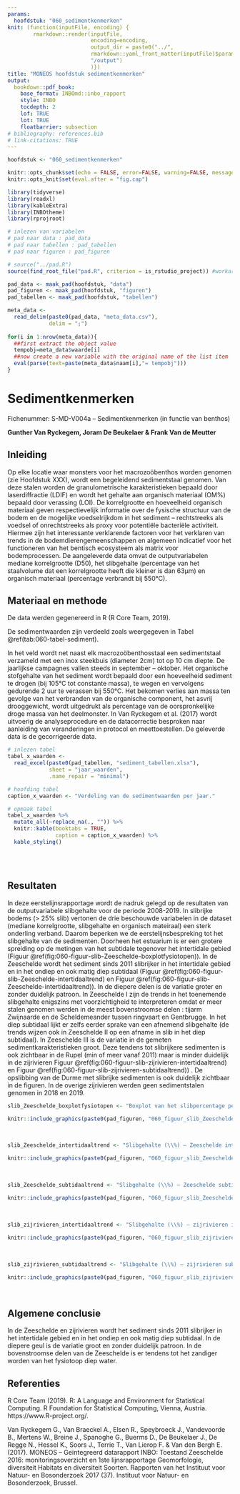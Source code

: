 ```yaml
---
params:
  hoofdstuk: "060_sedimentkenmerken"
knit: (function(inputFile, encoding) {
        rmarkdown::render(inputFile,
                          encoding=encoding,
                          output_dir = paste0("../", 
                          rmarkdown::yaml_front_matter(inputFile)$params$hoofdstuk, 
                          "/output")
                          )})
title: "MONEOS hoofdstuk sedimentkenmerken"
output:
  bookdown::pdf_book:
    base_format: INBOmd::inbo_rapport
    style: INBO
    tocdepth: 2
    lof: TRUE
    lot: TRUE
    floatbarrier: subsection
# bibliography: references.bib
# link-citations: TRUE
---
```



```r

hoofdstuk <- "060_sedimentkenmerken"

```


```r

knitr::opts_chunk$set(echo = FALSE, error=FALSE, warning=FALSE, message=FALSE, cache=FALSE)
knitr::opts_knit$set(eval.after = "fig.cap")

```


```r

library(tidyverse)
library(readxl)
library(kableExtra)
library(INBOtheme)
library(rprojroot)

```


```r

# inlezen van variabelen
# pad naar data : pad_data
# pad naar tabellen : pad_tabellen
# pad naar figuren : pad_figuren

# source("../pad.R")
source(find_root_file("pad.R", criterion = is_rstudio_project)) #workaround pc Gunther

pad_data <- maak_pad(hoofdstuk, "data")
pad_figuren <- maak_pad(hoofdstuk, "figuren")
pad_tabellen <- maak_pad(hoofdstuk, "tabellen")

```


```r

meta_data <- 
  read_delim(paste0(pad_data, "meta_data.csv"),
             delim = ";")
  
for(i in 1:nrow(meta_data)){
  ##first extract the object value
  tempobj=meta_data$waarde[i]
  ##now create a new variable with the original name of the list item
  eval(parse(text=paste(meta_data$naam[i],"= tempobj")))
}

```



# Sedimentkenmerken

Fichenummer: S-MD-V004a – Sedimentkenmerken (in functie van benthos) 

__Gunther Van Ryckegem, Joram De Beukelaer & Frank Van de Meutter__


## Inleiding

Op elke locatie waar monsters voor het macrozoöbenthos worden genomen (zie Hoofdstuk XXX), wordt een begeleidend sedimentstaal genomen. Van deze stalen worden de granulometrische karakteristieken bepaald door laserdiffractie (LDIF) en wordt het gehalte aan organisch materiaal (OM%) bepaald door verassing (LOI). 
De korrelgrootte en hoeveelheid organisch materiaal geven respectievelijk informatie over de fysische structuur van de bodem en de mogelijke voedselrijkdom in het sediment – rechtstreeks als voedsel of onrechtstreeks als proxy voor potentiële bacteriële activiteit. Hiermee zijn het interessante verklarende factoren voor het verklaren van trends in de bodemdierengemeenschappen en algemeen indicatief voor het functioneren van het bentisch ecosysteem als matrix voor bodemprocessen. 
De aangeleverde data omvat de outputvariabelen mediane korrelgrootte (D50), het slibgehalte (percentage van het staalvolume dat een korrelgrootte heeft die kleiner is dan 63µm) en organisch materiaal (percentage verbrandt bij 550°C).


## Materiaal en methode

De data werden gegenereerd in R (R Core Team, 2019).

De sedimentwaarden zijn verdeeld zoals weergegeven in Tabel \@ref(tab:060-tabel-sediment).

In het veld wordt net naast elk macrozoöbenthosstaal een sedimentstaal verzameld met een inox steekbuis (diameter 2cm) tot op 10 cm diepte. De jaarlijkse campagnes vallen steeds in september – oktober. 
Het organische stofgehalte van het sediment wordt bepaald door een hoeveelheid sediment te drogen (bij 105°C tot constante massa), te wegen en vervolgens gedurende 2 uur te verassen bij 550°C. Het bekomen verlies aan massa ten gevolge van het verbranden van de organische component, het asvrij drooggewicht, wordt uitgedrukt als percentage van de oorspronkelijke droge massa van het deelmonster.
In Van Ryckegem et al. (2017) wordt uitvoerig de analyseprocedure en de datacorrectie besproken naar aanleiding van veranderingen in protocol en meettoestellen. De geleverde data is de gecorrigeerde data.


```r

# inlezen tabel
tabel_x_waarden <-
  read_excel(paste0(pad_tabellen, "sediment_tabellen.xlsx"),
             sheet = "jaar_waarden",
             .name_repair = "minimal")

# hoofding tabel
caption_x_waarden <- "Verdeling van de sedimentwaarden per jaar."

# opmaak tabel
tabel_x_waarden %>%
  mutate_all(~replace_na(., "")) %>%
  knitr::kable(booktabs = TRUE,
               caption = caption_x_waarden) %>%
  kable_styling()

```

<!-- lege lijn na tabel -->
<br/>
<br/>



## Resultaten

In deze eerstelijnsrapportage wordt de nadruk gelegd op de resultaten van de outputvariabele slibgehalte voor de periode 2008-2019. In slibrijke bodems (> 25% slib) vertonen de drie beschouwde variabelen in de dataset (mediane korrelgrootte, slibgehalte en organisch mateiraal) een sterk onderling verband. Daarom beperken we de eerstelijnsbespreking tot het slibgehalte van de sedimenten.
Doorheen het estuarium is er een grotere spreiding op de metingen van het subtidale tegenover het intertidale gebied (Figuur \@ref(fig:060-figuur-slib-Zeeschelde-boxplotfysiotopen)). 
In de Zeeschelde wordt het sediment sinds 2011 slibrijker in het intertidale gebied en in het ondiep en ook matig diep subtidaal (Figuur \@ref(fig:060-figuur-slib-Zeeschelde-intertidaaltrend) en Figuur \@ref(fig:060-figuur-slib-Zeeschelde-intertidaaltrend)). In de diepere delen is de variatie groter en zonder duidelijk patroon. In Zeeschelde I zijn de trends in het toenemende slibgehalte enigszins met voorzichtigheid te interpreteren omdat er meer stalen genomen werden in de meest bovenstroomse delen : tijarm Zwijnaarde en de Scheldemeander tussen ringvaart en Gentbrugge. In het diep subtidaal lijkt er zelfs eerder sprake van een afnemend slibgehalte (de trends wijzen ook in Zeeschelde II op een afname in slib in het diep subtidaal). In Zeeschelde III is de variatie in de gemeten sedimentkarakteristieken groot. 
Deze tendens tot slibrijkere sedimenten is ook zichtbaar in de Rupel (min of meer vanaf 2011) maar is minder duidelijk in de zijrivieren Figuur \@ref(fig:060-figuur-slib-zijrivieren-intertidaaltrend) en Figuur \@ref(fig:060-figuur-slib-zijrivieren-subtidaaltrend)) . De opslibbing van de Durme met slibrijke sedimenten is ook duidelijk zichtbaar in de figuren. In de overige zijrivieren werden geen sedimentstalen genomen in 2018 en 2019.
```r

slib_Zeeschelde_boxplotfysiotopen <- "Boxplot van het slibpercentage per fysiotoop in het intertidaal en subtidaal van de Zeeschelde (data 2008-2019)."

knitr::include_graphics(paste0(pad_figuren, "060_figuur_slib_Zeeschelde_boxplotfysiotopen.jpg"))

```

<br/>

```r

slib_Zeeschelde_intertidaaltrend <- "Slibgehalte (\\%) – Zeeschelde intertidaal. Geen data in 2015 en 2013 voor intertidaal Zeeschede IV. Loess smoother als trendlijn (data 2008-2019)."

knitr::include_graphics(paste0(pad_figuren, "060_figuur_slib_Zeeschelde_intertidaaltrend.jpg"))

```

<br/>

```r

slib_Zeeschelde_subtidaaltrend <- "Slibgehalte (\\%) – Zeeschelde subtidaal. Geen data in 2013 voor subtidaal Zeeschede I. Loess smoother als trendlijn (data 2008-2019)."

knitr::include_graphics(paste0(pad_figuren, "060_figuur_slib_Zeeschelde_subtidaaltrend.jpg"))

```

<br/>

```r

slib_zijrivieren_intertidaaltrend <- "Slibgehalte (\\%) – zijrivieren intertidaal. In 2018 en 2019 werdeb de zijrivieren Nete, Dijle en Zenne niet bemonsterd. Loess smoother als trendlijn (data 2008-2019)."

knitr::include_graphics(paste0(pad_figuren, "060_figuur_slib_zijrivieren_intertidaaltrend.jpg"))

```

<br/>

```r

slib_zijrivieren_subtidaaltrend <- "Slibgehalte (\\%) – zijrivieren subtidaal. In 2018 en 2019 werdeb de zijrivieren Nete, Dijle en Zenne niet bemonsterd. Loess smoother als trendlijn (data 2008-2019)."

knitr::include_graphics(paste0(pad_figuren, "060_figuur_slib_zijrivieren_subtidaaltrend.jpg"))

```

<br/>

## Algemene conclusie

In de Zeeschelde en zijrivieren wordt het sediment sinds 2011 slibrijker in het intertidale gebied en in het ondiep en ook matig diep subtidaal. In de diepere geul is de variatie groot en zonder duidelijk patroon. In de bovenstroomse delen van de Zeeschelde is er tendens tot het zandiger worden van het fysiotoop diep water. 


## Referenties

R Core Team (2019). R: A Language and Environment for Statistical Computing. R Foundation for
Statistical Computing, Vienna, Austria. https://www.R-project.org/.

Van Ryckegem G., Van Braeckel A., Elsen R., Speybroeck J., Vandevoorde B., Mertens W., Breine J., Spanoghe G., Buerms D., De Beukelaer J., De Regge N., Hessel K., Soors J., Terrie T., Van Lierop F. & Van den Bergh E. (2017). MONEOS – Geïntegreerd datarapport INBO: Toestand Zeeschelde 2016: monitoringsoverzicht en 1ste lijnsrapportage Geomorfologie, diversiteit Habitats en diversiteit Soorten. Rapporten van het Instituut voor Natuur- en Bosonderzoek 2017 (37). Instituut voor Natuur- en Bosonderzoek, Brussel. 
